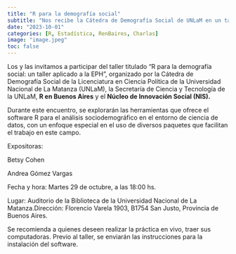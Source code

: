 ```yaml
---
title: "R para la demografía social"
subtitle: "Nos recibe la Cátedra de Demografía Social de UNLaM en un taller exclusivo para estudiantes de la cátedra"
date: "2023-10-01"
categories: [R, Estadística, RenBaires, Charlas]
image: "image.jpeg"
toc: false
---
```


Los y las invitamos a participar del taller titulado "R para la demografía social: un taller aplicado a la EPH", organizado por la Cátedra de Demografía Social de la Licenciatura en Ciencia Política de la Universidad Nacional de La Matanza (UNLaM), la Secretaría de Ciencia y Tecnología de la UNLaM, **R en Buenos Aires** y el **Núcleo de Innovación Social (NIS).**

Durante este encuentro, se explorarán las herramientas que ofrece el software R para el análisis sociodemográfico en el entorno de ciencia de datos, con un enfoque especial en el uso de diversos paquetes que facilitan el trabajo en este campo.

Expositoras:

Betsy Cohen

Andrea Gómez Vargas

Fecha y hora: Martes 29 de octubre, a las 18:00 hs.

Lugar: Auditorio de la Biblioteca de la Universidad Nacional de La Matanza.Dirección: Florencio Varela 1903, B1754 San Justo, Provincia de Buenos Aires.

Se recomienda a quienes deseen realizar la práctica en vivo, traer sus computadoras. Previo al taller, se enviarán las instrucciones para la instalación del software.
